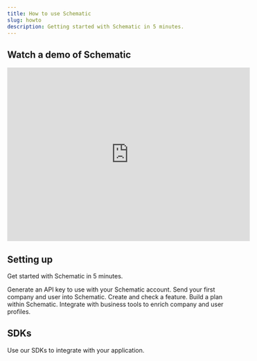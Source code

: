 ```yaml
---
title: How to use Schematic
slug: howto
description: Getting started with Schematic in 5 minutes.
---
```


## Watch a demo of Schematic

<iframe
  width="560"
  height="400"
  src="https://www.loom.com/embed/171fb455d2ca416b9aed679ab2e86b99?sid=c805a4ac-7794-4cb5-9272-6547b0a3e72a"
  title="Schematic Demo"
  frameBorder="0"
  allow="accelerometer; autoplay; clipboard-write; encrypted-media; gyroscope; picture-in-picture"
  allowFullScreen
></iframe>

## Setting up

Get started with Schematic in 5 minutes.

<CardGroup cols={2}>
  <Card
    title="Set up API keys"
    icon="fa-regular fa-key"
    href="/quickstart#create-an-api-key"
  >
    Generate an API key to use with your Schematic account.
  </Card>
  <Card
    title="Create companies and users"
    icon="fa-regular fa-building"
    href="/quickstart#creating-companies-and-users"
  >
    Send your first company and user into Schematic.
  </Card>
  <Card
    title="Check a flag"
    icon="fa-regular fa-flag"
    href="/quickstart#creating-and-checking-features"
  >
    Create and check a feature.
  </Card>
  <Card
    title="Create a plan"
    icon="fa-regular fa-bars"
    href="/quickstart#create-a-plan"
  >
    Build a plan within Schematic.
  </Card>
  <Card
    title="Integrate with tools"
    icon="fa-regular fa-cloud"
    href="/integrations/stripe"
  >
    Integrate with business tools to enrich company and user profiles.
  </Card>

</CardGroup>

## SDKs

Use our SDKs to integrate with your application.

<CardGroup cols={2}>
  <Card
    title="Go"
    icon="fa-brands fa-golang"
    href="/developer_resources/sdks/go"
  >
  </Card>
  <Card
    title="Node.js"
    icon="fa-brands fa-node-js"
    href="/developer_resources/sdks/nodejs"
  >
  </Card>
  <Card
    title="C#"
    href="/developer_resources/sdks/csharp"
  >
  </Card>
  <Card
    title="Python"
    icon="fa-brands fa-python"
    href="/developer_resources/sdks/python"
  >
  </Card>
  <Card
    title="Javascript (Client-side)"
    icon="fa-brands fa-js"
    href="/developer_resources/sdks/javascript"
  >
  </Card>
  <Card
    title="Java"
    icon="fa-brands fa-java"
    href="/developer_resources/sdks/java"
  >
  </Card>
  <Card
    title="PHP"
    icon="fa-brands fa-php"
    href="/developer_resources/sdks/php"
  >
  </Card>
</CardGroup>
